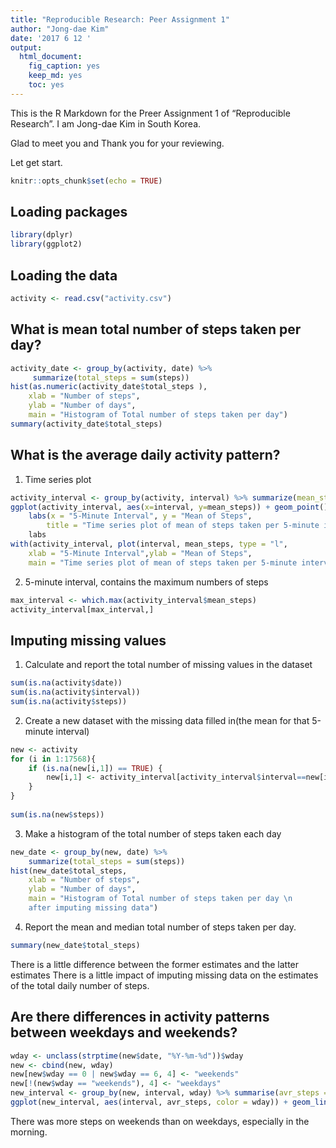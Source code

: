 ```yaml
---
title: "Reproducible Research: Peer Assignment 1"
author: "Jong-dae Kim"
date: '2017 6 12 '
output: 
  html_document: 
    fig_caption: yes
    keep_md: yes
    toc: yes
---
```

This is the R Markdown for the Preer Assignment 1 of "Reproducible Research".
I am Jong-dae Kim in South Korea.

Glad to meet you and Thank you for your reviewing.

Let get start.



```r
knitr::opts_chunk$set(echo = TRUE)
```

## Loading packages
```r
library(dplyr)
library(ggplot2)
```



## Loading the data
```r
activity <- read.csv("activity.csv")
```



## What is mean total number of steps taken per day?
```r
activity_date <- group_by(activity, date) %>%
     summarize(total_steps = sum(steps))
hist(as.numeric(activity_date$total_steps ),
    xlab = "Number of steps",
    ylab = "Number of days",
    main = "Histogram of Total number of steps taken per day")
summary(activity_date$total_steps)
```




## What is the average daily activity pattern?
1. Time series plot
```r
activity_interval <- group_by(activity, interval) %>% summarize(mean_steps = mean(steps, na.rm=TRUE))
ggplot(activity_interval, aes(x=interval, y=mean_steps)) + geom_point() +
    labs(x = "5-Minute Interval", y = "Mean of Steps", 
        title = "Time series plot of mean of steps taken per 5-minute interval")
    labs
with(activity_interval, plot(interval, mean_steps, type = "l", 
    xlab = "5-Minute Interval",ylab = "Mean of Steps",
    main = "Time series plot of mean of steps taken per 5-minute interval") )
```





2. 5-minute interval, contains the maximum numbers of steps
```r
max_interval <- which.max(activity_interval$mean_steps)
activity_interval[max_interval,]
```




## Imputing missing values

1. Calculate and report the total number of missing values in the dataset 
```r
sum(is.na(activity$date))
sum(is.na(activity$interval))
sum(is.na(activity$steps))
```

2. Create a new dataset with the missing data filled in(the mean for that 5-minute interval)
```r
new <- activity
for (i in 1:17568){
    if (is.na(new[i,1]) == TRUE) {
        new[i,1] <- activity_interval[activity_interval$interval==new[i,3], 2]
    }
}
   
sum(is.na(new$steps))

```

3. Make a histogram of the total number of steps taken each day 

```r
new_date <- group_by(new, date) %>%
    summarize(total_steps = sum(steps))
hist(new_date$total_steps,     
    xlab = "Number of steps",
    ylab = "Number of days",
    main = "Histogram of Total number of steps taken per day \n 
    after imputing missing data")
```




4. Report the mean and median total number of steps taken per day. 
```r
summary(new_date$total_steps)
```

There is a little difference between the former estimates and the latter estimates
There is a little impact of imputing missing data on the estimates of the total daily number of steps.

## Are there differences in activity patterns between weekdays and weekends?

```r

wday <- unclass(strptime(new$date, "%Y-%m-%d"))$wday
new <- cbind(new, wday)
new[new$wday == 0 | new$wday == 6, 4] <- "weekends"
new[!(new$wday == "weekends"), 4] <- "weekdays"
new_interval <- group_by(new, interval, wday) %>% summarise(avr_steps = sum(steps))
ggplot(new_interval, aes(interval, avr_steps, color = wday)) + geom_line() 

```





There was more steps on weekends than on weekdays, especially in the morning.







